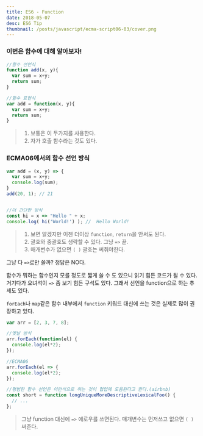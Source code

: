 ```yaml
---
title: ES6 - Function
date: 2018-05-07
desc: ES6 Tip
thumbnail: /posts/javascript/ecma-script06-03/cover.png
---
```


### 이번은 함수에 대해 알아보자!

~~~javascript
//함수 선언식
function add(x, y){
  var sum = x+y;
  return sum;
}

//함수 표현식
var add = function(x, y){
  var sum = x+y;
  return sum;
}
~~~
>1. 보통은 이 두가지를 사용한다.
>2. 자가 호출 함수라는 것도 있다.

### ECMA06에서의 함수 선언 방식
~~~javascript
var add = (x, y) => {
  var sum = x+y;  
  console.log(sum);
}
add(20, 1); // 21


//더 간단한 방식
const hi = x => "Hello " + x;
console.log( hi('World!') ); //  Hello World!
~~~
>1. 보면 알겠지만 이젠 더이상 `function`, `return`을 안써도 된다. 
>2. 괄호와 중괄호도 생략할 수 있다. 그냥  `=>` 끝.
>3. 매개변수가 없으면 `( )` 괄호는 써줘야한다.


그냥 다 `=>`로만 쓸까? 정답은 NO다.

함수가 뭐하는 함수인지 모를 정도로 짧게 쓸 수 도 있으니 읽기 힘든 코드가 될 수 있다. 거기다가 요녀석이 `=>` 좀 보기 힘든 구석도 있다. 그래서 선언을 function으로 하는 추세도 있다. 

`forEach`나 `map`같은 함수 내부에서 `function` 키워드 대신에 쓰는 것은 실제로 많이 권장하고 있다.

~~~javascript
var arr = [2, 3, 7, 8];

//옛날 방식
arr.forEach(function(el) {
  console.log(el*2);
});

//ECMA06
arr.forEach(el => {
  console.log(el*2);
});

//평범한 함수 선언은 이런식으로 하는 것이 협업에 도움된다고 한다.(airbnb)
const short = function longUniqueMoreDescriptiveLexicalFoo() {
  // ...
};
~~~
>그냥 function 대신에 `=>` 에로우를 쓰면된다.
>매개변수는 먼저쓰고 없으면 `( )`써준다.
